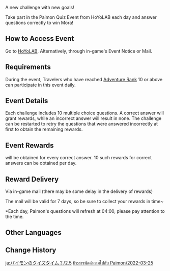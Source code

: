 {{EventTabs
|rootpage = A Thousand Questions With Paimon/2022-03-25
}}
{{Event
|name              = A Thousand Questions With Paimon 2022-03-25
|image             = A Thousand Questions With Paimon 2022-03-25.jpg
|type              = Web
|time_known        = yes
|time_start        = 2022-03-25 13:00
|time_end          = 2022-03-27 23:59
|link              = https://www.hoyolab.com/article/3952150
|link2             = https://webstatic-sea.hoyoverse.com/ys/event/answer-question/index.html?activity_no=2f151b0c13924d49#
|link2name         = Event Page
}}
A new challenge with new goals!

Take part in the Paimon Quiz Event from HoYoLAB each day and answer questions correctly to win Mora!

==How to Access Event==
Go to [https://webstatic-sea.hoyoverse.com/ys/event/answer-question/index.html?activity_no=2f151b0c13924d49# HoYoLAB]. Alternatively, through in-game's Event Notice or Mail.

==Requirements==
During the event, Travelers who have reached [[Adventure Rank]] 10 or above can participate in this event daily.

==Event Details==
Each challenge includes 10 multiple choice questions. A correct answer will grant rewards, while an incorrect answer will result in none. The challenge can be restarted to retry the questions that were answered incorrectly at first to obtain the remaining rewards.

==Event Rewards==
{{Item|Mora|25|x=5,000}} will be obtained for every correct answer. 10 such rewards for correct answers can be obtained per day.

==Reward Delivery==
Via in-game mail (there may be some delay in the delivery of rewards)

The mail will be valid for 7 days, so be sure to collect your rewards in time~

<nowiki>*</nowiki>Each day, Paimon's questions will refresh at 04:00, please pay attention to the time.

==Other Languages==
{{Transclude|A Thousand Questions With Paimon|Other Languages}}

==Change History==
{{Change History|2.5}}

[[ja:パイモンのクイズタイム？/2.5]]
[[th:สารพัดคำถามไปกับ Paimon/2022-03-25]]